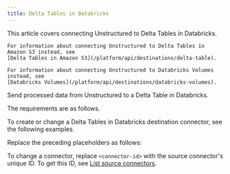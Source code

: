 ```yaml
---
title: Delta Tables in Databricks
---
```


<Note>
    This article covers connecting Unstructured to Delta Tables in Databricks.
    
    For information about connecting Unstructured to Delta Tables in Amazon S3 instead, see 
    [Delta Tables in Amazon S3](/platform/api/destinations/delta-table).

    For information about connecting Unstructured to Databricks Volumes instead, see 
    [Databricks Volumes](/platform/api/destinations/databricks-volumes).
</Note>

Send processed data from Unstructured to a Delta Table in Databricks.

The requirements are as follows.


<DeltaTablesInDatabricksPrerequisites />

To create or change a Delta Tables in Databricks destination connector, see the following examples.


<CodeGroup>
    <DeltaTablesInDatabricksSDK />
    <DeltaTablesInDatabricksAPIRESTCreate />
    <DeltaTablesInDatabricksAPIRESTChange />
</CodeGroup>

Replace the preceding placeholders as follows:


<DeltaTablesInDatabricksAPIPlaceholders />

To change a connector, replace `<connector-id>` with the source connector's unique ID. 
To get this ID, see [List source connectors](/platform/api/overview#list-source-connectors).